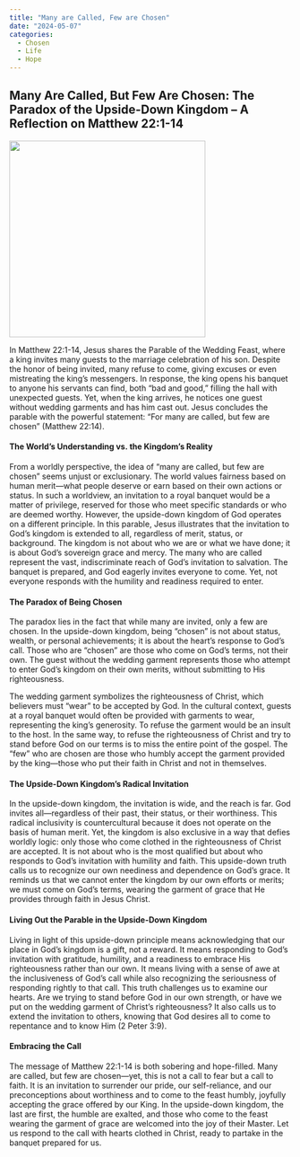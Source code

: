 ```yaml
---
title: "Many are Called, Few are Chosen"
date: "2024-05-07"
categories:
  - Chosen
  - Life
  - Hope
---
```


## Many Are Called, But Few Are Chosen: The Paradox of the Upside-Down Kingdom – A Reflection on Matthew 22:1-14

![](invitation.webp){fig-align="center" width="350"}

In Matthew 22:1-14, Jesus shares the Parable of the Wedding Feast, where a king invites many guests to the marriage celebration of his son. Despite the honor of being invited, many refuse to come, giving excuses or even mistreating the king’s messengers. In response, the king opens his banquet to anyone his servants can find, both “bad and good,” filling the hall with unexpected guests. Yet, when the king arrives, he notices one guest without wedding garments and has him cast out. Jesus concludes the parable with the powerful statement: “For many are called, but few are chosen” (Matthew 22:14).

#### The World’s Understanding vs. the Kingdom’s Reality

From a worldly perspective, the idea of "many are called, but few are chosen" seems unjust or exclusionary. The world values fairness based on human merit—what people deserve or earn based on their own actions or status. In such a worldview, an invitation to a royal banquet would be a matter of privilege, reserved for those who meet specific standards or who are deemed worthy. However, the upside-down kingdom of God operates on a different principle. In this parable, Jesus illustrates that the invitation to God's kingdom is extended to all, regardless of merit, status, or background. The kingdom is not about who we are or what we have done; it is about God’s sovereign grace and mercy. The many who are called represent the vast, indiscriminate reach of God's invitation to salvation. The banquet is prepared, and God eagerly invites everyone to come. Yet, not everyone responds with the humility and readiness required to enter.

#### The Paradox of Being Chosen

The paradox lies in the fact that while many are invited, only a few are chosen. In the upside-down kingdom, being "chosen" is not about status, wealth, or personal achievements; it is about the heart's response to God’s call. Those who are "chosen" are those who come on God's terms, not their own. The guest without the wedding garment represents those who attempt to enter God's kingdom on their own merits, without submitting to His righteousness.

The wedding garment symbolizes the righteousness of Christ, which believers must "wear" to be accepted by God. In the cultural context, guests at a royal banquet would often be provided with garments to wear, representing the king’s generosity. To refuse the garment would be an insult to the host. In the same way, to refuse the righteousness of Christ and try to stand before God on our terms is to miss the entire point of the gospel. The “few” who are chosen are those who humbly accept the garment provided by the king—those who put their faith in Christ and not in themselves.

#### The Upside-Down Kingdom’s Radical Invitation

In the upside-down kingdom, the invitation is wide, and the reach is far. God invites all—regardless of their past, their status, or their worthiness. This radical inclusivity is countercultural because it does not operate on the basis of human merit. Yet, the kingdom is also exclusive in a way that defies worldly logic: only those who come clothed in the righteousness of Christ are accepted. It is not about who is the most qualified but about who responds to God's invitation with humility and faith. This upside-down truth calls us to recognize our own neediness and dependence on God’s grace. It reminds us that we cannot enter the kingdom by our own efforts or merits; we must come on God’s terms, wearing the garment of grace that He provides through faith in Jesus Christ.

#### Living Out the Parable in the Upside-Down Kingdom

Living in light of this upside-down principle means acknowledging that our place in God's kingdom is a gift, not a reward. It means responding to God's invitation with gratitude, humility, and a readiness to embrace His righteousness rather than our own. It means living with a sense of awe at the inclusiveness of God's call while also recognizing the seriousness of responding rightly to that call. This truth challenges us to examine our hearts. Are we trying to stand before God in our own strength, or have we put on the wedding garment of Christ’s righteousness? It also calls us to extend the invitation to others, knowing that God desires all to come to repentance and to know Him (2 Peter 3:9).

#### Embracing the Call

The message of Matthew 22:1-14 is both sobering and hope-filled. Many are called, but few are chosen—yet, this is not a call to fear but a call to faith. It is an invitation to surrender our pride, our self-reliance, and our preconceptions about worthiness and to come to the feast humbly, joyfully accepting the grace offered by our King. In the upside-down kingdom, the last are first, the humble are exalted, and those who come to the feast wearing the garment of grace are welcomed into the joy of their Master. Let us respond to the call with hearts clothed in Christ, ready to partake in the banquet prepared for us.
